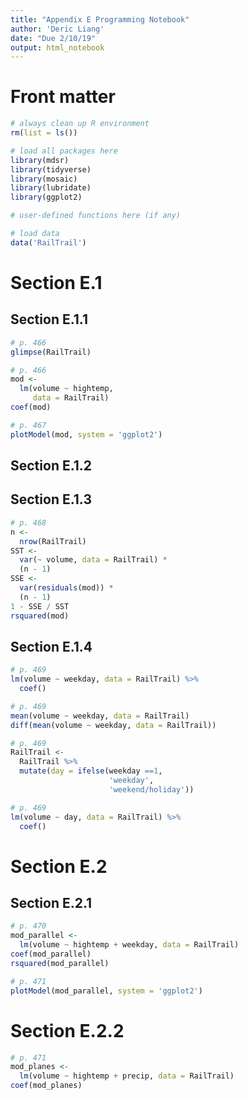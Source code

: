 ```yaml
---
title: "Appendix E Programming Notebook"
author: 'Deric Liang'
date: "Due 2/10/19"
output: html_notebook
---
```


# Front matter

```r
# always clean up R environment
rm(list = ls())

# load all packages here
library(mdsr)
library(tidyverse)
library(mosaic)
library(lubridate)
library(ggplot2)

# user-defined functions here (if any)

# load data
data('RailTrail')
```

# Section E.1

## Section E.1.1

```r
# p. 466
glimpse(RailTrail)
```

```r
# p. 466
mod <-
  lm(volume ~ hightemp,
     data = RailTrail)
coef(mod)
```

```r
# p. 467
plotModel(mod, system = 'ggplot2')
```

## Section E.1.2

## Section E.1.3

```r
# p. 468
n <-
  nrow(RailTrail)
SST <-
  var(~ volume, data = RailTrail) *
  (n - 1)
SSE <-
  var(residuals(mod)) *
  (n - 1)
1 - SSE / SST
rsquared(mod)
```

## Section E.1.4

```r
# p. 469
lm(volume ~ weekday, data = RailTrail) %>%
  coef()
```

```r
# p. 469
mean(volume ~ weekday, data = RailTrail)
diff(mean(volume ~ weekday, data = RailTrail))
```

```r
# p. 469
RailTrail <-
  RailTrail %>%
  mutate(day = ifelse(weekday ==1,
                      'weekday',
                      'weekend/holiday'))
```

```r
# p. 469
lm(volume ~ day, data = RailTrail) %>%
  coef()
```

# Section E.2

## Section E.2.1

```r
# p. 470
mod_parallel <-
  lm(volume ~ hightemp + weekday, data = RailTrail)
coef(mod_parallel)
rsquared(mod_parallel)
```

```r
# p. 471
plotModel(mod_parallel, system = 'ggplot2')
```

# Section E.2.2

```r
# p. 471
mod_planes <-
  lm(volume ~ hightemp + precip, data = RailTrail)
coef(mod_planes)
```




